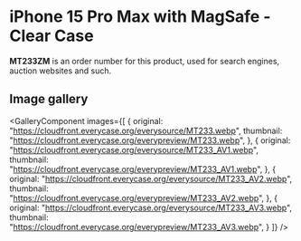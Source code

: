 
# iPhone 15 Pro Max  with MagSafe - Clear Case

<Callout type='info' emoji='👉🏻'>**MT233ZM** is an order number for this product, used for search engines, auction websites and such.</Callout>

## Image gallery

<GalleryComponent
    images={[
      {
        original: "https://cloudfront.everycase.org/everysource/MT233.webp",
        thumbnail: "https://cloudfront.everycase.org/everypreview/MT233.webp",
      },
      {
        original: "https://cloudfront.everycase.org/everysource/MT233_AV1.webp",
        thumbnail: "https://cloudfront.everycase.org/everypreview/MT233_AV1.webp",
      },
      {
        original: "https://cloudfront.everycase.org/everysource/MT233_AV2.webp",
        thumbnail: "https://cloudfront.everycase.org/everypreview/MT233_AV2.webp",
      },
      {
        original: "https://cloudfront.everycase.org/everysource/MT233_AV3.webp",
        thumbnail: "https://cloudfront.everycase.org/everypreview/MT233_AV3.webp",
      }
    ]}
  />

